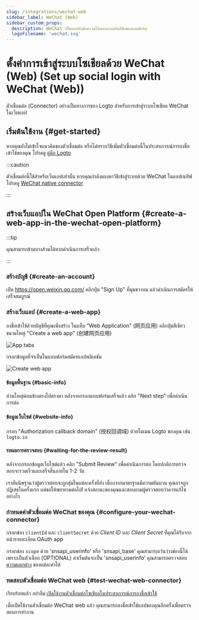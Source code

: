 ```yaml
---
slug: /integrations/wechat-web
sidebar_label: WeChat (Web)
sidebar_custom_props:
  description: WeChat เป็นแอปส่งข้อความโต้ตอบแบบทันทีข้ามแพลตฟอร์ม
  logoFilename: 'wechat.svg'
---
```



# ตั้งค่าการเข้าสู่ระบบโซเชียลด้วย WeChat (Web) (Set up social login with WeChat (Web))

ตัวเชื่อมต่อ (Connector) อย่างเป็นทางการของ Logto สำหรับการเข้าสู่ระบบโซเชียล WeChat ในเว็บแอป

<GuideTip />

## เริ่มต้นใช้งาน \{#get-started}

หากคุณยังไม่เข้าใจแนวคิดของตัวเชื่อมต่อ หรือไม่ทราบวิธีเพิ่มตัวเชื่อมต่อนี้ในประสบการณ์การลงชื่อเข้าใช้ของคุณ โปรดดู [คู่มือ Logto](/connectors/social-connectors)

:::caution

ตัวเชื่อมต่อนี้ใช้สำหรับเว็บแอปเท่านั้น หากคุณกำลังมองหาวิธีเข้าสู่ระบบด้วย WeChat ในแอปเนทีฟ โปรดดู [WeChat native connector](/integrations/wechat-native)

:::

## สร้างเว็บแอปใน WeChat Open Platform \{#create-a-web-app-in-the-wechat-open-platform}

:::tip

คุณสามารถข้ามบางส่วนได้หากดำเนินการเสร็จแล้ว

:::

### สร้างบัญชี \{#create-an-account}

เปิด https://open.weixin.qq.com/ คลิกปุ่ม "Sign Up" ที่มุมขวาบน แล้วดำเนินการสมัครให้เสร็จสมบูรณ์

### สร้างเว็บแอป \{#create-a-web-app}

ลงชื่อเข้าใช้ด้วยบัญชีที่คุณเพิ่งสร้าง ในแท็บ "Web Application" (网页应用) คลิกปุ่มสีเขียวขนาดใหญ่ "Create a web app" (创建网页应用)

<img src="/img/assets/app-tabs.png" alt="App tabs" />

กรอกข้อมูลที่จำเป็นในแบบฟอร์มสมัครแอปพลิเคชัน

<img src="/img/assets/create-web-app.png" alt="Create web app" />

#### ข้อมูลพื้นฐาน \{#basic-info}

ส่วนใหญ่ค่อนข้างตรงไปตรงมา หลังจากกรอกแบบฟอร์มเสร็จแล้ว คลิก "Next step" เพื่อดำเนินการต่อ

#### ข้อมูลเว็บไซต์ \{#website-info}

กรอก "Authorization callback domain" (授权回调域) ด้วยโดเมน Logto ของคุณ เช่น `logto.io`

#### รอผลการตรวจสอบ \{#waiting-for-the-review-result}

หลังจากกรอกข้อมูลเว็บไซต์แล้ว คลิก "Submit Review" เพื่อดำเนินการต่อ โดยปกติการตรวจสอบจะรวดเร็วและเสร็จสิ้นภายใน 1-2 วัน

เราสันนิษฐานว่าผู้ตรวจสอบจะถูกสุ่มในแต่ละครั้งที่ส่ง เนื่องจากมาตรฐานมีความผันผวน คุณอาจถูกปฏิเสธในครั้งแรก แต่ขอให้พยายามต่อไป! แจ้งสถานะของคุณและสอบถามผู้ตรวจสอบว่าควรแก้ไขอย่างไร

### กำหนดค่าตัวเชื่อมต่อ WeChat ของคุณ \{#configure-your-wechat-connector}

กรอกช่อง `clientId` และ `clientSecret` ด้วย _Client ID_ และ _Client Secret_ ที่คุณได้รับจากหน้ารายละเอียด OAuth app

กรอกช่อง `scope` ด้วย 'snsapi_userinfo' หรือ 'snsapi_base' คุณสามารถเว้นว่างช่องนี้ได้เพราะเป็นตัวเลือก (OPTIONAL) ค่าเริ่มต้นจะเป็น 'snsapi_userinfo' คุณสามารถตรวจสอบ [ความแตกต่าง](https://developers.weixin.qq.com/doc/offiaccount/OA_Web_Apps/Wechat_webpage_authorization.html) ของแต่ละค่าได้

### ทดสอบตัวเชื่อมต่อ WeChat web \{#test-wechat-web-connector}

เรียบร้อยแล้ว อย่าลืม [เปิดใช้งานตัวเชื่อมต่อโซเชียลในประสบการณ์การลงชื่อเข้าใช้](/connectors/social-connectors/#enable-social-sign-in)

เมื่อเปิดใช้งานตัวเชื่อมต่อ WeChat web แล้ว คุณสามารถลงชื่อเข้าใช้แอปของคุณอีกครั้งเพื่อตรวจสอบการทำงาน

